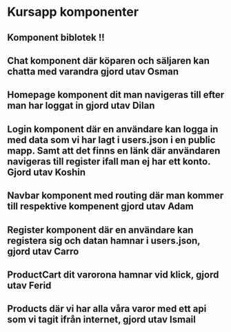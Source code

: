 # Kursapp komponenter

## Komponent biblotek !! 

## Chat komponent där köparen och säljaren kan chatta med varandra gjord utav Osman

## Homepage komponent dit man navigeras till efter man har loggat in gjord utav Dilan

## Login komponent där en användare kan logga in med data som vi har lagt i users.json i en public mapp. Samt att det finns en länk där användaren navigeras till register ifall man ej har ett konto. Gjord utav Koshin

## Navbar komponent med routing där man kommer till respektive kompenent gjord utav Adam

## Register komponent där en användare kan registera sig och datan hamnar i users.json, gjord utav Carro

## ProductCart dit varorona hamnar vid klick, gjord utav Ferid

## Products där vi har alla våra varor med ett api som vi tagit ifrån internet, gjord utav Ismail